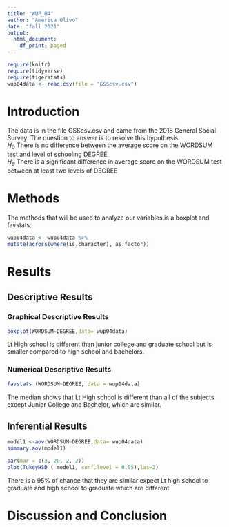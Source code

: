 ```yaml
---
title: "WUP_04"
author: "America Olivo"
date: "fall 2021"
output:
  html_document:
    df_print: paged
---
```


```r
require(knitr)
require(tidyverse)
require(tigerstats)
wup04data <- read.csv(file = "GSScsv.csv")
```

# Introduction

<!--In this section you explain what you are trying to show.  Where did the data come from?  What is the research or other question you are trying to answer?!-->

The data is in the file GSScsv.csv and came from the 2018 General Social Survey.  The question to answer is to resolve this hypothesis.  
$H_0$ There is no difference between the average score on the WORDSUM test and level of schooling DEGREE  
$H_a$ There is a significant difference in average score on the WORDSUM test between at least two levels of DEGREE  

# Methods
<!--Decide on your methods:  use "variable analysis" or other appropriate descriptors.  Make sure to choose at least one graphical method and at least one numerical method.!-->

The methods that will be used to analyze our variables is a boxplot and favstats. 
```r
wup04data <- wup04data %>%
mutate(across(where(is.character), as.factor))
```

# Results

<!--Divide this section into two sub-sections:  One for your descriptive  results and one for your inferential results.!-->

## Descriptive Results

### Graphical Descriptive Results

<!--Graphical results here.  Make sure to show your code.  Provide appropriate labels for axes, giving units if possible, and provide a good title for the graph, too.  Use the graphical results to describe the patterns if any that exist in the data as focused toward the research question!-->

```r
boxplot(WORDSUM~DEGREE,data= wup04data)
```

Lt High school is different than junior college and graduate school but is smaller compared to high school and bachelors.  

### Numerical Descriptive Results

<!--Numerical results go here. Use the numerical results to describe the patterns if any that exist in the data as focused toward the research question!-->

``` r
favstats (WORDSUM~DEGREE, data = wup04data)
```
The median shows that Lt High school is different than all of the subjects except Junior College and Bachelor, which are similar.

## Inferential Results
<!--State hypothesis clearly.  Make sure your discussion of the inferential test covers all the aspects that the test output produces, such as test statistic, p-value etc.  Make a decision about the null hypothesis, explain the assumptions on which the selected test/procedure was based, and why the chosen procedure satisfys the assumptions and is appropriate to answer the research question!-->

```r
model1 <-aov(WORDSUM~DEGREE,data= wup04data)
summary.aov(model1)
```

``` r
par(mar = c(3, 20, 2, 2))
plot(TukeyHSD ( model1, conf.level = 0.95),las=2)
```

There is a 95% of chance that they are similar expect Lt high school to  graduate and high school to graduate which are different.


# Discussion and Conclusion

<!--Discussion and conclusion here.  If you found a relationship be sure to consider whether the relationship occurs because one of the variavbles causes the other, or whether they perhasps are related for some other reason.  Watch the chapter 6 videos from the GeorgeTown videos collection.!-->



